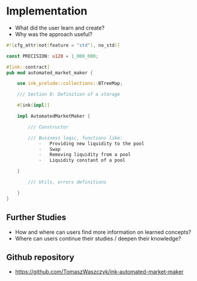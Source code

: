 # Implementation

- What did the user learn and create?
- Why was the approach useful?

```rust
#![cfg_attr(not(feature = "std"), no_std)]

const PRECISION: u128 = 1_000_000;

#[ink::contract]
pub mod automated_market_maker {

    use ink_prelude::collections::BTreeMap;

    /// Section 0: Definition of a storage

    #[ink(impl)]

    impl AutomatedMarketMaker {

        /// Constructor

        /// Business logic, functions like:
            -   Providing new liquidity to the pool
            -   Swap
            -   Removing liquidity from a pool
            -   Liquidity constant of a pool

    }

        /// Utils, errors definitions

    }
}
```

## Further Studies

- How and where can users find more information on learned concepts?
- Where can users continue their studies / deepen their knowledge?

## Github repository

- https://github.com/TomaszWaszczyk/ink-automated-market-maker
